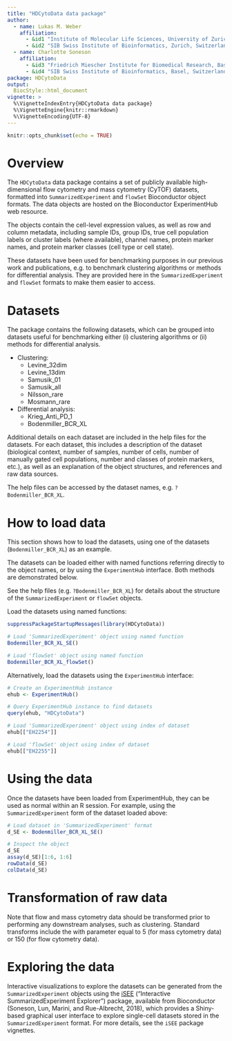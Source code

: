 ```yaml
---
title: "HDCytoData data package"
author: 
  - name: Lukas M. Weber
    affiliation: 
      - &id1 "Institute of Molecular Life Sciences, University of Zurich, Zurich, Switzerland"
      - &id2 "SIB Swiss Institute of Bioinformatics, Zurich, Switzerland"
  - name: Charlotte Soneson
    affiliation: 
      - &id3 "Friedrich Miescher Institute for Biomedical Research, Basel, Switzerland"
      - &id4 "SIB Swiss Institute of Bioinformatics, Basel, Switzerland"
package: HDCytoData
output: 
  BiocStyle::html_document
vignette: >
  %\VignetteIndexEntry{HDCytoData data package}
  %\VignetteEngine{knitr::rmarkdown}
  %\VignetteEncoding{UTF-8}
---
```


```r
knitr::opts_chunk$set(echo = TRUE)
```



# Overview

The `HDCytoData` data package contains a set of publicly available high-dimensional flow cytometry and mass cytometry (CyTOF) datasets, formatted into `SummarizedExperiment` and `flowSet` Bioconductor object formats. The data objects are hosted on the Bioconductor ExperimentHub web resource.

The objects contain the cell-level expression values, as well as row and column metadata, including sample IDs, group IDs, true cell population labels or cluster labels (where available), channel names, protein marker names, and protein marker classes (cell type or cell state).

These datasets have been used for benchmarking purposes in our previous work and publications, e.g. to benchmark clustering algorithms or methods for differential analysis. They are provided here in the `SummarizedExperiment` and `flowSet` formats to make them easier to access.



# Datasets

The package contains the following datasets, which can be grouped into datasets useful for benchmarking either (i) clustering algorithms or (ii) methods for differential analysis.

- Clustering:
    - Levine_32dim
    - Levine_13dim
    - Samusik_01
    - Samusik_all
    - Nilsson_rare
    - Mosmann_rare

- Differential analysis:
    - Krieg_Anti_PD_1
    - Bodenmiller_BCR_XL

Additional details on each dataset are included in the help files for the datasets. For each dataset, this includes a description of the dataset (biological context, number of samples, number of cells, number of manually gated cell populations, number and classes of protein markers, etc.), as well as an explanation of the object structures, and references and raw data sources.

The help files can be accessed by the dataset names, e.g. `?Bodenmiller_BCR_XL`.



# How to load data

This section shows how to load the datasets, using one of the datasets (`Bodenmiller_BCR_XL`) as an example.

The datasets can be loaded either with named functions referring directly to the object names, or by using the `ExperimentHub` interface. Both methods are demonstrated below.

See the help files (e.g. `?Bodenmiller_BCR_XL`) for details about the structure of the `SummarizedExperiment` or `flowSet` objects.

Load the datasets using named functions:

```r
suppressPackageStartupMessages(library(HDCytoData))

# Load 'SummarizedExperiment' object using named function
Bodenmiller_BCR_XL_SE()

# Load 'flowSet' object using named function
Bodenmiller_BCR_XL_flowSet()
```


Alternatively, load the datasets using the `ExperimentHub` interface:

```r
# Create an ExperimentHub instance
ehub <- ExperimentHub()

# Query ExperimentHub instance to find datasets
query(ehub, "HDCytoData")

# Load 'SummarizedExperiment' object using index of dataset
ehub[["EH2254"]]

# Load 'flowSet' object using index of dataset
ehub[["EH2255"]]
```



# Using the data

Once the datasets have been loaded from ExperimentHub, they can be used as normal within an R session. For example, using the `SummarizedExperiment` form of the dataset loaded above:

```r
# Load dataset in 'SummarizedExperiment' format
d_SE <- Bodenmiller_BCR_XL_SE()

# Inspect the object
d_SE
assay(d_SE)[1:6, 1:6]
rowData(d_SE)
colData(d_SE)
```



# Transformation of raw data

Note that flow and mass cytometry data should be transformed prior to performing any downstream analyses, such as clustering. Standard transforms include the \code{\link{asinh}} with \code{cofactor} parameter equal to 5 (for mass cytometry data) or 150 (for flow cytometry data).



# Exploring the data

Interactive visualizations to explore the datasets can be generated from the `SummarizedExperiment` objects using the [iSEE](http://bioconductor.org/packages/iSEE) ("Interactive SummarizedExperiment Explorer") package, available from Bioconductor (Soneson, Lun, Marini, and Rue-Albrecht, 2018), which provides a Shiny-based graphical user interface to explore single-cell datasets stored in the `SummarizedExperiment` format. For more details, see the `iSEE` package vignettes.




